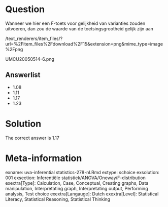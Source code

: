 Question
========

Wanneer we hier een F-toets voor gelijkheid van varianties zouden uitvoeren, dan zou de waarde van de toetsingsgrootheid gelijk zijn aan 

 /text_renderers/item_files/?url=%2Fitem_files%2Fdownload%2F15&extension=png&mime_type=image%2Fpng 

 UMCU20050514-6.png 

Answerlist
----------
* 1.08
* 1.11
* 1.17
* 1.23

Solution
========

The correct answer is  1.17 

Meta-information
================
exname: uva-inferential statistics-278-nl.Rmd 
extype: schoice 
exsolution: 001 
exsection: Inferentiële statistiek/ANOVA/Oneway/F-distribution
exextra[Type]: Calculation, Case, Conceptual, Creating graphs, Data manipulation, Interpretating graph, Interpretating output, Performing analysis, Test choice 
exextra[Langauge]: Dutch 
exextra[Level]: Statistical Literacy, Statistical Reasoning, Statistical Thinking 
